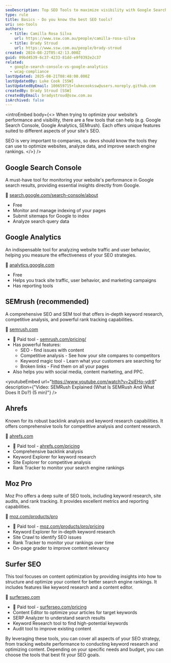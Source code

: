 ```yaml
---
seoDescription: Top SEO Tools to maximize visibility with Google Search Console, SEMrush & More
type: rule
title: Basics - Do you know the best SEO tools?
uri: seo-tools
authors:
  - title: Camilla Rosa Silva
    url: https://www.ssw.com.au/people/camilla-rosa-silva
  - title: Brady Stroud
    url: https://www.ssw.com.au/people/brady-stroud
created: 2024-08-22T05:42:13.000Z
guid: 09bd4539-6c37-4233-81dd-e9f0392e2c37
related:
  - google-search-console-vs-google-analytics
  - wcag-compliance
lastUpdated: 2025-08-21T08:48:00.000Z
lastUpdatedBy: Luke Cook [SSW]
lastUpdatedByEmail: 100659715+lukecookssw@users.noreply.github.com
createdBy: Brady Stroud [SSW]
createdByEmail: bradystroud@ssw.com.au
isArchived: false
---
```


<introEmbed
  body={<>
When trying to optimize your website’s performance and visibility, there are a few tools that can help (e.g. Google Search Console, Google Analytics, SEMrush). Each offers unique features suited to different aspects of your site's SEO.

SEO is very important to companies, so devs should know the tools they can use to optimize websites, analyze data, and improve search engine rankings.
  </>}
/>
## Google Search Console

A must-have tool for monitoring your website's performance in Google search results, providing essential insights directly from Google.

🔗 [search.google.com/search-console/about](https://search.google.com/search-console/about)

* Free
* Monitor and manage indexing of your pages
* Submit sitemaps for Google to index
* Analyze search query data

## Google Analytics

An indispensable tool for analyzing website traffic and user behavior, helping you measure the effectiveness of your SEO strategies.

🔗 [analytics.google.com](https://analytics.google.com/)

* Free
* Helps you track site traffic, user behavior, and marketing campaigns
* Has reporting tools

## SEMrush (recommended)

A comprehensive SEO and SEM tool that offers in-depth keyword research, competitive analysis, and powerful rank tracking capabilities.

🔗 [semrush.com](https://www.semrush.com)

* 💸 Paid tool - [semrush.com/pricing/](https://www.semrush.com/pricing/)
* Has powerful features:
  * SEO - find issues with content
  * Competitive analysis - See how your site compares to competitors
  * Keyword magic tool - Learn what your customers are searching for
  * Broken links - Find them on all your pages
* Also helps you with social media, content marketing, and PPC.


<youtubeEmbed url="https://www.youtube.com/watch?v=2siEHo-ydr8" description={"Video: SEMRush Explained (What Is SEMRush And What Does It Do?) (5 min)"} />


## Ahrefs

Known for its robust backlink analysis and keyword research capabilities. It offers comprehensive tools for competitive analysis and content research.

🔗 [ahrefs.com](https://ahrefs.com/)

* 💸 Paid tool - [ahrefs.com/pricing](https://ahrefs.com/pricing)
* Comprehensive backlink analysis
* Keyword Explorer for keyword research
* Site Explorer for competitive analysis
* Rank Tracker to monitor your search engine rankings

## Moz Pro

Moz Pro offers a deep suite of SEO tools, including keyword research, site audits, and rank tracking. It provides excellent metrics and reporting capabilities.

🔗 [moz.com/products/pro](https://moz.com/products/pro)

* 💸 Paid tool - [moz.com/products/pro/pricing](https://moz.com/products/pro/pricing)
* Keyword Explorer for in-depth keyword research
* Site Crawl to identify SEO issues
* Rank Tracker to monitor your rankings over time
* On-page grader to improve content relevancy

## Surfer SEO

This tool focuses on content optimization by providing insights into how to structure and optimize your content for better search engine rankings. It includes features like keyword research and a content editor.

🔗 [surferseo.com](https://surferseo.com/)

* 💸 Paid tool - [surferseo.com/pricing](https://surferseo.com/pricing)
* Content Editor to optimize your articles for target keywords
* SERP Analyzer to understand search results
* Keyword Research tool to find high-potential keywords
* Audit tool to improve existing content

By leveraging these tools, you can cover all aspects of your SEO strategy, from tracking website performance to conducting keyword research and optimizing content. Depending on your specific needs and budget, you can choose the tools that best fit your SEO goals.
